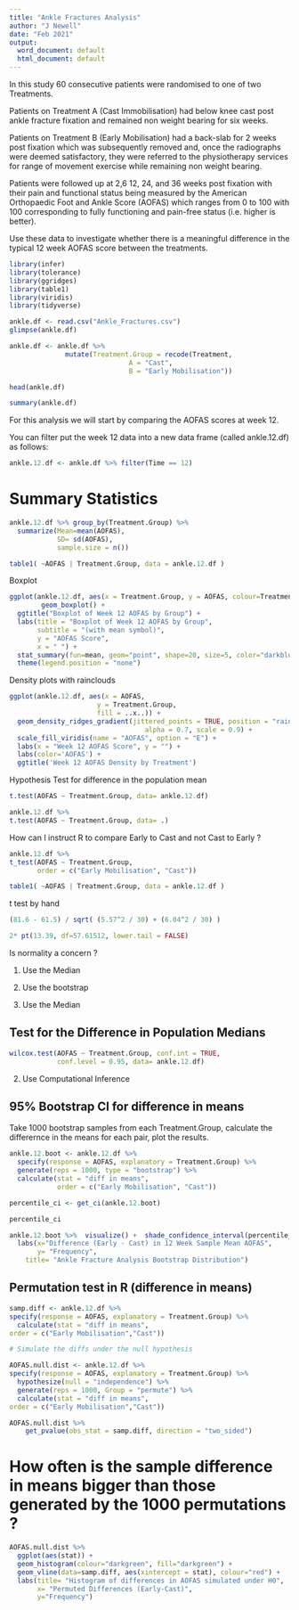 ---
title: "Ankle Fractures Analysis"
author: "J Newell"
date: "Feb 2021"
output:
  word_document: default
  html_document: default
---

In this study 60 consecutive patients were randomised to one of two Treatments.  

Patients on Treatment A (Cast Immobilisation) had below knee cast post ankle fracture fixation and remained non weight bearing for six weeks.  

Patients on Treatment B (Early Mobilisation) had a back-slab for 2 weeks post fixation which was subsequently removed and, once the radiographs were deemed satisfactory, they were referred to the physiotherapy services for range of movement exercise while remaining non weight bearing.   

Patients were followed up at 2,6 12, 24, and 36 weeks post fixation with their pain and functional status being measured by the American Orthopaedic Foot and Ankle Score (AOFAS) which ranges from 0 to 100 with 100 corresponding to fully functioning and pain-free status (i.e. higher is better).

Use these data to investigate whether there is a meaningful difference in the typical 12 week AOFAS score between the treatments.

```{r}
library(infer)
library(tolerance)
library(ggridges)
library(table1)
library(viridis)
library(tidyverse)
```



```{r}


ankle.df <- read.csv("Ankle_Fractures.csv")
glimpse(ankle.df)

```

```{r}

ankle.df <- ankle.df %>% 
              mutate(Treatment.Group = recode(Treatment, 
                              A = "Cast",
                              B = "Early Mobilisation"))

head(ankle.df)

```


```{r}
summary(ankle.df)
```



For this analysis we will start by comparing the AOFAS scores at week 12.

You can filter put the week 12 data into a new data frame (called ankle.12.df) as follows:

```{r}

ankle.12.df <- ankle.df %>% filter(Time == 12)

```


# Summary Statistics


```{r}

ankle.12.df %>% group_by(Treatment.Group) %>% 
  summarize(Mean=mean(AOFAS), 
            SD= sd(AOFAS),
            sample.size = n())

```

```{r}

table1( ~AOFAS | Treatment.Group, data = ankle.12.df )

```

Boxplot

```{r}
ggplot(ankle.12.df, aes(x = Treatment.Group, y = AOFAS, colour=Treatment.Group)) +
        geom_boxplot() + 
  ggtitle("Boxplot of Week 12 AOFAS by Group") +
  labs(title = "Boxplot of Week 12 AOFAS by Group",
       subtitle = "(with mean symbol)",
       y = "AOFAS Score", 
       x = " ") +
  stat_summary(fun=mean, geom="point", shape=20, size=5, color="darkblue", fill="darkblue") +
  theme(legend.position = "none")

```


Density plots with rainclouds

```{r}

ggplot(ankle.12.df, aes(x = AOFAS, 
                      y = Treatment.Group, 
                      fill = ..x..)) +
  geom_density_ridges_gradient(jittered_points = TRUE, position = "raincloud",
                                  alpha = 0.7, scale = 0.9) +
  scale_fill_viridis(name = "AOFAS", option = "E") +
  labs(x = "Week 12 AOFAS Score", y = "") +
  labs(color='AOFAS') +
  ggtitle('Week 12 AOFAS Density by Treatment')


```


Hypothesis Test for difference in the population mean


```{r}

t.test(AOFAS ~ Treatment.Group, data= ankle.12.df)

```


```{r}
ankle.12.df %>% 
t.test(AOFAS ~ Treatment.Group, data= .)
```


How can I instruct R to compare Early to Cast and not Cast to Early ?


```{r}
ankle.12.df %>%
t_test(AOFAS ~ Treatment.Group,
       order = c("Early Mobilisation", "Cast"))

```

```{r}

table1( ~AOFAS | Treatment.Group, data = ankle.12.df )

```

t test by hand

```{r}

(81.6 - 61.5) / sqrt( (5.57^2 / 30) + (6.04^2 / 30) )


```


```{r}

2* pt(13.39, df=57.61512, lower.tail = FALSE)

```



Is normality a concern ?



1. Use the Median
2. Use the bootstrap

1. Use the Median

## Test for the Difference in Population Medians


```{r }

wilcox.test(AOFAS ~ Treatment.Group, conf.int = TRUE, 
            conf.level = 0.95, data= ankle.12.df)

```

2. Use Computational Inference


## 95% Bootstrap CI for difference in means

Take 1000 bootstrap samples from each Treatment.Group, calculate the differernce in the means for each pair, plot the results.

```{r}

ankle.12.boot <- ankle.12.df %>%
  specify(response = AOFAS, explanatory = Treatment.Group) %>%
  generate(reps = 1000, type = "bootstrap") %>%
  calculate(stat = "diff in means", 
            order = c("Early Mobilisation", "Cast"))

percentile_ci <- get_ci(ankle.12.boot)

percentile_ci

ankle.12.boot %>%  visualize() +  shade_confidence_interval(percentile_ci) +
  labs(x="Difference (Early - Cast) in 12 Week Sample Mean AOFAS",
       y= "Frequency",
    title= "Ankle Fracture Analysis Bootstrap Distribution")

```


## Permutation test in R (difference in means)

```{r}


samp.diff <- ankle.12.df %>%
specify(response = AOFAS, explanatory = Treatment.Group) %>%
  calculate(stat = "diff in means", 
order = c("Early Mobilisation","Cast"))

# Simulate the diffs under the null hypothesis

AOFAS.null.dist <- ankle.12.df %>%
specify(response = AOFAS, explanatory = Treatment.Group) %>%
  hypothesize(null = "independence") %>%
  generate(reps = 1000, Group = "permute") %>%
  calculate(stat = "diff in means", 
order = c("Early Mobilisation","Cast"))

AOFAS.null.dist %>% 
    get_pvalue(obs_stat = samp.diff, direction = "two_sided")


```
# How often is the sample difference in means bigger than those generated by the 1000 permutations ?

```{r}

AOFAS.null.dist %>% 
  ggplot(aes(stat)) + 
  geom_histogram(colour="darkgreen", fill="darkgreen") +
  geom_vline(data=samp.diff, aes(xintercept = stat), colour="red") +
  labs(title= "Histogram of differences in AOFAS simulated under H0",
       x= "Permuted Differences (Early-Cast)",
       y="Frequency")


```


